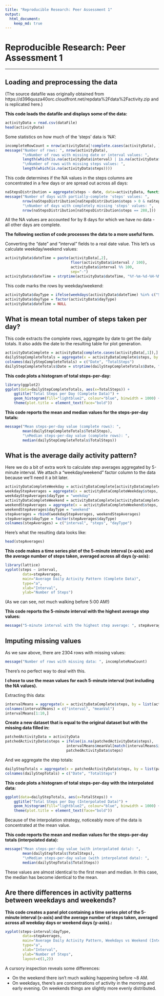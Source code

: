 ```yaml
---
title: "Reproducible Research: Peer Assessment 1"
output: 
  html_document:
    keep_md: true
---
```


# Reproducible Research: Peer Assessment 1 #

---

## Loading and preprocessing the data
(The source datafile was originally obtained from https://d396qusza40orc.cloudfront.net/repdata%2Fdata%2Factivity.zip and is replicated here.)

**This code loads the datafile and displays some of the data:**
```r
activityData = read.csv(dataFile)
head(activityData)
```
Some statistics on how much of the 'steps' data is 'NA':
```r
incompleteRowCount = nrow(activityData[!complete.cases(activityData), ])
message("Number of rows: ", nrow(activityData),
        "\nNumber of rows with missing date or interval values: ",
        length(which(is.na(activityData$interval) | is.na(activityData$date))),
        "\nNumber of rows with missing steps values: ",
        length(which(is.na(activityData$steps))))
```
This code determines if the NA values in the steps columns are concentrated in a few days or are spread out across all days:
```r
naStepsDistribution = aggregate(steps ~ date, data=activityData, function(x) {sum(is.na(x))}, na.action = NULL)
message("Number of days with partially-complete 'steps' values: ",
        nrow(naStepsDistribution[naStepsDistribution$steps > 0 & naStepsDistribution$steps < 288,]),
        "\nNumber of days with completely missing 'steps' values: ",
        nrow(naStepsDistribution[naStepsDistribution$steps == 288,]))
```
All the NA values are accounted for by 8 days for which we have no data - all other days are complete.

**The following section of code processes the data to a more useful form.**

Converting the "date" and "interval" fields to a real date value. This let's us calculate weekday/weekend values:
```r
activityData$dateTime = paste(activityData[,2],
                              floor(activityData$interval / 100),
                              activityData$interval %% 100,
                              sep="-")
activityData$dateTime = strptime(activityData$dateTime, "%Y-%m-%d-%H-%M")
```
This code marks the rows by weekday/weekend:
```r
activityData$dayType = ifelse(weekdays(activityData$dateTime) %in% c("Saturday", "Sunday"), "weekend","weekday")
activityData$dayType = factor(activityData$dayType)
activityData$dateTime = NULL
```

## What is mean total number of steps taken per day?
This code extracts the complete rows, aggregate by date to get the daily totals. It also adds the date to the resulting table for plot generation.

```r
activityDataComplete = activityData[complete.cases(activityData[,1]),]
dailyStepCompleteTotals = aggregate(x = activityDataComplete$steps, by = list(activityDataComplete$date), FUN = sum)
colnames(dailyStepCompleteTotals) = c("Date", "TotalSteps")
dailyStepCompleteTotals$Date = strptime(dailyStepCompleteTotals$Date, "%Y-%m-%d")
```
**This code plots a histogram of total steps-per-day:**

```r
library(ggplot2)
ggplot(data=dailyStepCompleteTotals, aes(x=TotalSteps)) +
    ggtitle("Total Steps per Day (Complete Data)") +
    geom_histogram(fill="lightblue2", colour="blue", binwidth = 1000) +
    theme(plot.title = element_text(face="bold"))
```

**This code reports the mean and median values for the steps-per-day totals:**
```r
message("Mean steps-per-day value (complete rows): ",
        mean(dailyStepCompleteTotals$TotalSteps),
        "\nMedian steps-per-day value (complete rows): ",
        median(dailyStepCompleteTotals$TotalSteps))
```

## What is the average daily activity pattern?
Here we do a bit of extra work to calculate step averages aggregated by 5-minute interval. We attach a "weekday/weekend" factor column to the data because we'll need it a bit later.

```r
activityDataCompleteWeekday = activityDataComplete[activityDataComplete$dayType == "weekday",]
weekdayStepAverages = aggregate(x = activityDataCompleteWeekday$steps, by = list(activityDataCompleteWeekday$interval), FUN = mean)
weekdayStepAverages$dayType = "weekday"
activityDataCompleteWeekend = activityDataComplete[activityDataComplete$dayType == "weekend",]
weekendStepAverages = aggregate(x = activityDataCompleteWeekend$steps, by = list(activityDataCompleteWeekend$interval), FUN = mean)
weekendStepAverages$dayType = "weekend"
stepAverages = rbind(weekdayStepAverages, weekendStepAverages)
stepAverages$dayType = factor(stepAverages$dayType)
colnames(stepAverages) = c("interval", "steps", "dayType")
```

Here's what the resulting data looks like:
```r
head(stepAverages)
```
**This code makes a time series plot of the 5-minute interval (x-axis) and the average number of steps taken, averaged across all days (y-axis):**

```r
library(lattice)
xyplot(steps ~ interval,
        data=stepAverages,
        main="Average Daily Activity Pattern (Complete Data)",
        type="a",
        xlab="Interval", 
        ylab="Number of Steps")
```

(As we can see, not much walking before 5:00 AM!)

**This code reports the 5-minute interval with the highest average step values:**
```r
message("5-minute interval with the highest step average: ", stepAverages[which.max(stepAverages$steps),"interval"])
```


## Imputing missing values
As we saw above, there are 2304 rows with missing values:
```r
message("Number of rows with missing data: ", incompleteRowCount)
```

There's no perfect way to deal with this.

**I chose to use the mean values for each 5-minute interval (not including the NA values).**

Extracting this data:
```r
intervalMeans = aggregate(x = activityDataComplete$steps, by = list(activityDataComplete$interval), FUN = mean)
colnames(intervalMeans) = c("interval", "meanVal")
intervalMeans[1:10,]
```

**Create a new dataset that is equal to the original dataset but with the missing data filled in:**

```r
patchedActivityData = activityData
patchedActivityData$steps = ifelse(is.na(patchedActivityData$steps), 
                            intervalMeans$meanVal[match(intervalMeans$interval, patchedActivityData$interval)],
                            patchedActivityData$steps)
```
And we aggregate the step totals:
```r
dailyStepTotals = aggregate(x = patchedActivityData$steps, by = list(patchedActivityData$date), FUN = sum)
colnames(dailyStepTotals) = c("Date", "TotalSteps")
```

**This code plots a histogram of total steps-per-day with the interpolated data:**
```r
ggplot(data=dailyStepTotals, aes(x=TotalSteps)) +
    ggtitle("Total Steps per Day (Interpolated Data)") +
    geom_histogram(fill="lightblue2", colour="blue", binwidth = 1000) +
    theme(plot.title = element_text(face="bold"))

```

Because of the interpolation strategy, noticeably more of the data is concentrated at the mean value.

**This code reports the mean and median values for the steps-per-day totals (interpolated data):**
```r
message("Mean steps-per-day value (with interpolated data): ",
        mean(dailyStepTotals$TotalSteps),
        "\nMedian steps-per-day value (with interpolated data): ",
        median(dailyStepTotals$TotalSteps))
```
These values are almost identical to the first mean and median. In this case, the median has become identical to the mean.

## Are there differences in activity patterns between weekdays and weekends?
**This code creates a panel plot containing a time series plot of the 5-minute interval (x-axis) and the average number of steps taken, averaged across all weekday days or weekend days (y-axis).:**
```r
xyplot(steps~interval|dayType,
        data=stepAverages,
        main="Average Daily Activity Pattern, Weekdays vs Weekend (Interpolated Data)",
        type="a",
        xlab="Interval", 
        ylab="Number of Steps", 
        layout=c(1,2))
```

A cursory inspection reveals some differences:

* On the weekend there isn't much walking happening before ~8 AM.
* On weekdays, there's are concentrations of activity in the morning and early evening. On weekends things are slightly more evenly distributed.

